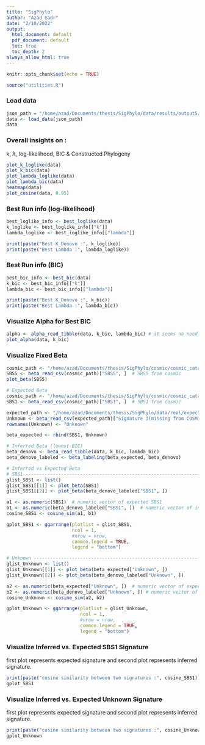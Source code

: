 ```yaml
---
title: "SigPhylo"
author: "Azad Sadr"
date: "2/10/2022"
output:
  html_document: default
  pdf_document: default
  toc: true
  toc_depth: 2
always_allow_html: true
---
```


```r
knitr::opts_chunk$set(echo = TRUE)
```

```r
source("utilities.R")
```

### Load data
```r
json_path = "/home/azad/Documents/thesis/SigPhylo/data/results/output5/output.json"
data <- load_data(json_path)
data
```

### Overall insights on :
k, $\lambda$, log-likelihood, BIC & Constructed Phylogeny
```r
plot_k_loglike(data)
plot_k_bic(data)
plot_lambda_loglike(data)
plot_lambda_bic(data)
heatmap(data)
plot_cosine(data, 0.95)
```

### Best Run info (log-likelihood)
```r
best_loglike_info <- best_loglike(data)
k_loglike <- best_loglike_info[["k"]]
lambda_loglike <- best_loglike_info[["lambda"]]

print(paste("Best K_Denovo :", k_loglike))
print(paste("Best Lambda :", lambda_loglike))
```

### Best Run info (BIC)
```r
best_bic_info <- best_bic(data)
k_bic <- best_bic_info[["k"]]
lambda_bic <- best_bic_info[["lambda"]]

print(paste("Best K_Denovo :", k_bic))
print(paste("Best Lambda :", lambda_bic))
```

### Visualize Alpha for Best BIC
```r
alpha <- alpha_read_tibble(data, k_bic, lambda_bic) # it seems no need to this function
plot_alpha(data, k_bic)
```

### Visualize Fixed Beta
```r
cosmic_path <- "/home/azad/Documents/thesis/SigPhylo/cosmic/cosmic_catalogue.csv"
SBS5 <- beta_read_csv(cosmic_path)["SBS5", ]  # SBS5 from cosmic
plot_beta(SBS5)
```

```r
# Expected Beta
cosmic_path <- "/home/azad/Documents/thesis/SigPhylo/cosmic/cosmic_catalogue.csv"
SBS1 <- beta_read_csv(cosmic_path)["SBS1", ]  # SBS1 from cosmic

expected_path <- "/home/azad/Documents/thesis/SigPhylo/data/real/expected_beta.csv"
Unknown <- beta_read_csv(expected_path)["Signature 3(missing from COSMIC)", ] # missing from cosmic
rownames(Unknown) <- "Unknown"

beta_expected <- rbind(SBS1, Unknown)
```


```r
# Inferred Beta (lowest BIC)
beta_denovo <- beta_read_tibble(data, k_bic, lambda_bic)
beta_denovo_labeled <- beta_labeling(beta_expected, beta_denovo)
```


```r
# Inferred vs Expected Beta
# SBS1 -------------------------------------------------------------------------
glist_SBS1 <- list()
glist_SBS1[[1]] <- plot_beta(SBS1)
glist_SBS1[[2]] <- plot_beta(beta_denovo_labeled["SBS1", ])

a1 <- as.numeric(SBS1)  # numeric vector of expected SBS1
b1 <- as.numeric(beta_denovo_labeled["SBS1", ])  # numeric vector of inferred SBS1
cosine_SBS1 <- cosine_sim(a1, b1)

gplot_SBS1 <- ggarrange(plotlist = glist_SBS1, 
                        ncol = 1, 
                        #nrow = nrow, 
                        common.legend = TRUE, 
                        legend = "bottom")

# Unknown ----------------------------------------------------------------------
glist_Unknown <- list()
glist_Unknown[[1]] <- plot_beta(beta_expected["Unknown", ])
glist_Unknown[[2]] <- plot_beta(beta_denovo_labeled["Unknown", ])

a2 <- as.numeric(beta_expected["Unknown", ])  # numeric vector of expected Unknown
b2 <- as.numeric(beta_denovo_labeled["Unknown", ]) # numeric vector of inferred Unknown
cosine_Unknown <- cosine_sim(a2, b2)

gplot_Unknown <- ggarrange(plotlist = glist_Unknown, 
                           ncol = 1, 
                           #nrow = nrow, 
                           common.legend = TRUE, 
                           legend = "bottom")
```

### Visualize Inferred vs. Expected SBS1 Signature
first plot represents expected signature and second plot represents inferred signature.
```r
print(paste("cosine similarity between two signatures :", cosine_SBS1))
gplot_SBS1
```

### Visualize Inferred vs. Expected Unknown Signature
first plot represents expected signature and second plot represents inferred signature.
```r
print(paste("cosine similarity between two signatures :", cosine_Unknown))
gplot_Unknown
```



